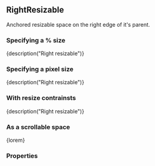 
<CommonHeader />

<Meta title="Components/RightResizable" component={RightResizable} />

## RightResizable

Anchored resizable space on the right edge of it's parent.

### Specifying a % size

<Canvas>
	<Story name="Default (%)">
		<ViewPort>
			<RightResizable style={green} size="50%" trackSize={true} onResizeStart={action('onResizeStart')} onResizeEnd={action('onResizeEnd')}>
				{description("Right resizable")}
			</RightResizable>
		</ViewPort>
	</Story>
</Canvas>

### Specifying a pixel size

<Canvas>
	<Story name="Default (px)">
		<ViewPort>
			<RightResizable style={green} size={300} trackSize={true} onResizeStart={action('onResizeStart')} onResizeEnd={action('onResizeEnd')}>
				{description("Right resizable")}
			</RightResizable>
		</ViewPort>
	</Story>
</Canvas>

### With resize contrainsts

<Canvas>
	<Story name="With resize constraints">
		<ViewPort>
			<RightResizable style={green} size={300} trackSize={true} minimumSize={150} maximumSize={450} onResizeStart={action('onResizeStart')} onResizeEnd={action('onResizeEnd')}>
				{description("Right resizable")}
			</RightResizable>
		</ViewPort>
	</Story>
</Canvas>

### As a scrollable space

<Canvas>
	<Story name="Scrollable">
		<ViewPort>
			<RightResizable style={green} size={300} scrollable={true} onResizeStart={action('onResizeStart')} onResizeEnd={action('onResizeEnd')}>
				{lorem}
			</RightResizable>
		</ViewPort>
	</Story>
</Canvas>

### Properties

<Story name="Properties">
	<PropsTable>
		<ResizableProps />
		<AnchoredProps />
		<StandardProps />
	</PropsTable>
</Story>